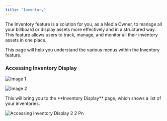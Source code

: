 ```yaml
---
title: "Inventory"
---
```


The Inventory feature is a solution for you, as a Media Owner, to manage all your billboard or display assets more effectively and in a structured way. This feature allows users to track, manage, and monitor all their inventory assets in one place.

This page will help you understand the various menus within the Inventory feature.

### Accessing Inventory Display

![Image 1](/images/AccessingInventoryDisplay-1.png)

![Image 2](/images/AccessingInventoryDisplay-2.png)

<p class="text-sm"> This will bring you to the **Inventory Display** page, which shows a list of your inventories. </p>

![Accessing Inventory Display 2 2 Pn](/images/AccessingInventoryDisplay-2.2.png)